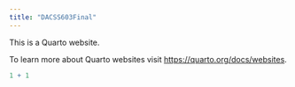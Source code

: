 ```yaml
---
title: "DACSS603Final"
---
```


This is a Quarto website.

To learn more about Quarto websites visit <https://quarto.org/docs/websites>.

```r
1 + 1
```
